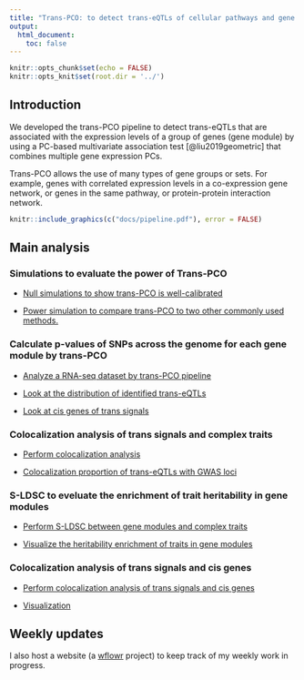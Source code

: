 ```yaml
---
title: "Trans-PCO: to detect trans-eQTLs of cellular pathways and gene networks"
output:
  html_document:
    toc: false
---
```


```r
knitr::opts_chunk$set(echo = FALSE)
knitr::opts_knit$set(root.dir = '../')
```


## Introduction

We developed the trans-PCO pipeline to detect trans-eQTLs that are associated with the expression levels of a group of genes (gene module) by using a PC-based multivariate association test [@liu2019geometric] that combines multiple gene expression PCs.

Trans-PCO allows the use of many types of gene groups or sets. For example, genes with correlated expression levels in a co-expression gene network, or genes in the same pathway, or protein-protein interaction network.


```r
knitr::include_graphics(c("docs/pipeline.pdf"), error = FALSE)
```


## Main analysis

### Simulations to evaluate the power of Trans-PCO

  - [Null simulations to show trans-PCO is well-calibrated](sim_null.html)
  
  - [Power simulation to compare trans-PCO to two other commonly used methods.](sim_alt.html)

### Calculate p-values of SNPs across the genome for each gene module by trans-PCO

  - [Analyze a RNA-seq dataset by trans-PCO pipeline](rna_seq.html)
  
  - [Look at the distribution of identified trans-eQTLs](vis_distri_sig.html)
  
  - [Look at cis genes of trans signals](signal_cis.html)


### Colocalization analysis of trans signals and complex traits

  - [Perform colocalization analysis](coloc_gwas.html)
  
  - [Colocalization proportion of trans-eQTLs with GWAS loci](coloc_vis_prop.html)


### S-LDSC to eveluate the enrichment of trait heritability in gene modules

  - [Perform S-LDSC between gene modules and complex traits](sldsc.html)
  
  - [Visualize the heritability enrichment of traits in gene modules](vis_sldsc.html)


### Colocalization analysis of trans signals and cis genes

  - [Perform colocalization analysis of trans signals and cis genes](coloc_cis.html)
  
  - [Visualization]()


## Weekly updates

I also host a website (a [wflowr](https://github.com/workflowr/workflowr) project) to keep track of my weekly work in progress.



